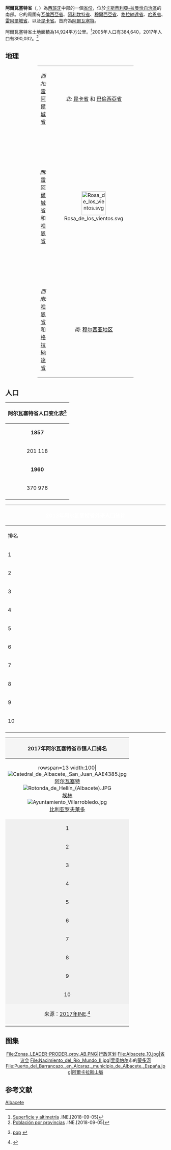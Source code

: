 {{noteTA
|G1=地名
}}
{{Spanish Province
|name = Albacete
|full-name = Albacete
|flag = Bandera provincia Albacete.svg
|coat-of-arms = Escudo provincia de Albacete.svg
|motto = 
|anthem = 
|map = Albacete in Spain.svg
|capital = [[阿爾瓦塞特|阿爾瓦塞特]]
|language = [[西班牙語|西班牙語]]
|area = 14,924
|area-rank = 9
|area-magnitude =
|area-percent = 
|pop = 390,032
|pop-rank = 35
|pop-percent = 
|pop-date = 2017年
|density = 26.0
|english-name =
|spanish-name = Albaceteño
|autonomous-community =  [[卡斯蒂利亞-拉曼恰|卡斯蒂利亞-拉曼恰]]
|government = 阿尔瓦塞特省议会
|president = Pedro Aº Ruiz Santos（[[西班牙工人社會黨|PSOE]]）
|website =  http://www.dipualba.es/
}}
'''阿爾瓦塞特省'''（{{lang-es|Provincia de Albacete}}, {{IPA-es|alβaˈθete|pron}}）為[[西班牙|西班牙]]中部的一個[[西班牙行政區劃|省份]]，位於[[卡斯蒂利亞-拉曼恰|卡斯蒂利亞-拉曼恰自治區]]的南部。它的周圍有[[瓦倫西亞省|瓦倫西亞省]]、[[阿利坎特省|阿利坎特省]]、[[穆尔西亚自治区|穆爾西亞省]]、[[格拉納達省|格拉納達省]]、[[哈恩省|哈恩省]]、[[雷阿爾城省|雷阿爾城省]]、以及[[昆卡省|昆卡省]]。首府為[[阿爾瓦塞特|阿爾瓦塞特]]。

阿爾瓦塞特省土地面積為14,924平方公里。<ref>[http://www.ine.es/inebaseweb/pdfDispacher.do?td=154090&L=0 Superficie y altimetría] {{Wayback|url=http://www.ine.es/inebaseweb/pdfDispacher.do?td=154090&L=0 |date=20180912121137 }}.INE.[2018-09-05]</ref>2005年人口有384,640，2017年人口有390,032。<ref>[http://www.ine.es/jaxiT3/Datos.htm?t=2852 Población por provincias] {{Wayback|url=http://www.ine.es/jaxiT3/Datos.htm?t=2852 |date=20180824011226 }}.INE.[2018-09-05]</ref>

==地理==
<center>
{| class="wikitable" width="60%"
|-----
| width ="35%" align="center" | ''西北:'' [[雷阿爾城省|雷阿爾城省]]
| width ="30%" align="center" | ''北:'' [[昆卡省|昆卡省]] 和 [[巴倫西亞省|巴倫西亞省]]
| width ="35%" align="center" | ''东北:'' [[巴倫西亞省|巴倫西亞省]]
|-----
| width ="10%" align="center" | ''西:'' [[雷阿爾城省|雷阿爾城省]] 和 [[哈恩省|哈恩省]]
| width ="35%" align="center" | [[File:Rosa_de_los_vientos.svg|75px]]
| width ="30%" align="center" | ''东:'' [[巴倫西亞省|巴倫西亞省]], [[阿利坎特省|阿利坎特省]] 和 [[穆尔西亚地区|穆尔西亚地区]]
|-----
| width ="35%" align="center" | ''西南:'' [[哈恩省|哈恩省]] 和 [[格拉納達省|格拉納達省]]
| width ="30%" align="center" | ''南:'' [[穆尔西亚地区|穆尔西亚地区]]
| width ="35%" align="center" | ''东南:'' [[穆尔西亚地区|穆尔西亚地区]]
|}</center>

==人口==

{| class="wikitable" border="1"
|-background-color="#B3B7FF"
! colspan="14" | 阿尔瓦塞特省人口变化表<ref>{{tsl|en|Instituto Nacional de Estadística (España)|INE}}[http://www.ine.es pop] {{Wayback|url=http://www.ine.es/ |date=20190904044907 }}</ref>
|-
| <center>'''1857'''</center>
| <center>'''1887'''</center>
| <center>'''1900'''</center>
| <center>'''1910'''</center>
| <center>'''1920'''</center>
| <center>'''1930'''</center>
| <center>'''1940'''</center>
| <center>'''1950'''</center>
|-
| <center>201 118</center>
| <center>231 073</center>
| <center>237 877</center>
| <center>264 698</center>
| <center>291 833</center>
| <center>332 619</center>
| <center>374 472</center>
| <center>397 100</center>
|-
| <center>'''1960'''</center>
| <center>'''1970'''</center>
| <center>'''1981'''</center>
| <center>'''1991'''</center>
| <center>'''2000'''</center>
| <center>'''2005'''</center>
| <center>'''2010'''</center>
| <center>'''2015'''</center>
|-
| <center>370 976</center>
| <center>335 026</center>
| <center>334 468</center>
| <center>341 847</center>
| <center>363 263</center>
| <center>384 640</center>
| <center>401 682</center>
| <center>394 580</center>
|-
|}

{| class="toc" cellpadding=0 cellspacing=0 width=25% style="float:right; text-align:center;clear:all; margin-left:10px; margin-right:8px; font-size:90%;"
!bgcolor=black colspan=8 style="color:white;"|2013年阿尔瓦塞特省外来人口统计
|-bgcolor=#efefef
!width=10% |排名
!width=25% |国家
!width=8% |人口

|-
|1||align=left|{{flagicon|Romania}}[[罗马尼亚|罗马尼亚]]||align=right|8940
|-
|2||align=left|{{flagicon|Morocco}}[[摩洛哥|摩洛哥]]||align=right|4764
|-
|3||align=left|{{flagicon|Bolivia}}[[玻利维亚|玻利维亚]]||align=right|2685
|-
|4||align=left|{{flagicon|Colombia}}[[哥伦比亚|哥伦比亚]]||align=right|1635
|-
|5||align=left|{{flagicon|Ecuador}}[[厄瓜多尔|厄瓜多尔]]||align=right|1398
|-
|6||align=left|{{flagicon|Bulgaria}}[[保加利亚|保加利亚]]||align=right|1342
|-
|7||align=left|{{flagicon|Ukraine}}[[乌克兰|乌克兰]]||align=right|1168
|-
|8||align=left|{{flagicon|Paraguay}}[[巴拉圭|巴拉圭]]||align=right|1071
|-
|9||align=left|{{flagicon|Mali}}[[马里|马里]]||align=right|673
|-
|10||align=left|{{flagicon|China}}[[中华人民共和国|中华人民共和国]]||align=right|639
|-
|}

<center>
{|class="infobox" style="text-align:center; width:97%; margin-right:10px; font-size:90%"
! align=center colspan=11 style="background:#f5f5f5;"|2017年阿尔瓦塞特省市镇人口排名
|-
! rowspan=13 width:100|<br/>
[[File:Catedral_de_Albacete,_San_Juan_AAE4385.jpg|border]]<br/>[[阿尔瓦塞特|阿尔瓦塞特]]<br/>
[[File:Rotonda_de_Hellín_(Albacete).JPG|border]]<br/>[[埃林|埃林]]<br/>
[[File:Ayuntamiento_Villarrobledo.jpg|border]]<br/>[[比利亚罗夫莱多|比利亚罗夫莱多]]<br/>
! align=center style="background:#f5f5f5;"|排名
! align=center style="background:#f5f5f5;"|市镇
! align=center style="background:#f5f5f5;"|区
! align=center style="background:#f5f5f5;" colspan="2"|人口
| align=center style="background:#f5f5f5;"|排名
! align=center style="background:#f5f5f5;"|市镇
! align=center style="background:#f5f5f5;"|区
! align=center style="background:#f5f5f5;"|人口
! rowspan=13|<br/>
[[File:CastilloAlmansa4.jpg|border]]<br/>[[阿尔曼萨|阿尔曼萨]]<br/>
[[File:La_Roda.JPG|70px]]<br/>[[拉罗达|拉罗达]]<br/>
[[File:Iglesia_de_Santa_Catalina_(Caudete).jpg|border]]<br/>[[考德特|考德特]]<br/>
|-
|align=center style="background:#f0f0f0;"| 1 ||align=left| [[阿尔瓦塞特|阿尔瓦塞特]] ||align=left| {{tsl|es|Los Llanos (Albacete)||Los Llanos}} ||align=right| 172 816 ||   ||align=center style="background:#f0f0f0;"| 11 ||align=left| [[钦奇利亚德蒙特-阿拉贡|钦奇利亚德蒙特-阿拉贡]] ||align=left| {{tsl|es|Mancha de Montearagón||Mancha de Montearagón}} ||align=right| 4,213
|-
|align=center style="background:#f0f0f0;"| 2 ||align=left| [[埃林|埃林]] ||align=left| {{tsl|es|Campos de Hellín||Campos de Hellín}} ||align=right| 30 184 ||   ||align=center style="background:#f0f0f0;"| 12 ||align=left| [[比利亚马莱亚|比利亚马莱亚]] ||align=left| {{tsl|es|La Manchuela (Albacete)||La Manchuela}} ||align=right| 4,124
|-
|align=center style="background:#f0f0f0;"| 3 ||align=left| [[比利亚罗夫莱多|比利亚罗夫莱多]] ||align=left| {{tsl|es|La Mancha del Júcar-Centro||La Mancha del Júcar-Centro}} ||align=right| 25 317 ||   ||align=center style="background:#f0f0f0;"| 13 ||align=left| [[埃尔切德拉谢拉|埃尔切德拉谢拉]] ||align=left| Sierra del Segura ||align=right| 3,666
|-
|align=center style="background:#f0f0f0;"| 4 ||align=left| [[阿尔曼萨|阿尔曼萨]] ||align=left| {{tsl|es|Altiplanicie de Almansa||Corredor de Almansa}} ||align=right| 24 566 ||   ||align=center style="background:#f0f0f0;"| 14 ||align=left| [[穆内拉|穆内拉]] ||align=left| {{tsl|es|Campo de Montiel (Albacete)||Campo de Montiel}} ||align=right| 3,572
|-
|align=center style="background:#f0f0f0;"| 5 ||align=left| [[拉罗达|拉罗达]] ||align=left| {{tsl|es|Mancha Alta Albaceteña||Mancha Alta Albaceteña}} ||align=right| 15 603 ||   ||align=center style="background:#f0f0f0;"| 15 ||align=left| [[埃尔沃尼略|埃尔沃尼略]] ||align=left| {{tsl|es|Campo de Montiel (Albacete)||Campo de Montiel}} ||align=right| 2,852
|-
|align=center style="background:#f0f0f0;"| 6 ||align=left| [[考德特|考德特]] ||align=left| {{tsl|es|Altiplanicie de Almansa||Corredor de Almansa}} ||align=right| 10 010 ||   ||align=center style="background:#f0f0f0;"| 16 ||align=left| [[波索卡尼亚达|波索卡尼亚达]] ||align=left| {{tsl|es|Mancha de Montearagón||Mancha de Montearagón}} ||align=right| 2,800
|-
|align=center style="background:#f0f0f0;"| 7 ||align=left| [[托瓦拉|托瓦拉]] ||align=left| {{tsl|es|Campos de Hellín||Campos de Hellín}} ||align=right| 7,754 ||   ||align=center style="background:#f0f0f0;"| 17 ||align=left| [[耶斯特_(阿尔瓦塞特省)|耶斯特]] ||align=left| Sierra del Segura ||align=right| 2,742
|-
|align=center style="background:#f0f0f0;"| 8 ||align=left| [[塔拉索纳德拉曼查|塔拉索纳德拉曼查]] ||align=left| {{tsl|es|Mancha de Montearagón||Mancha de Montearagón}} ||align=right| 6,363 ||   ||align=center style="background:#f0f0f0;"| 18 ||align=left| [[丰特-阿拉莫|丰特-阿拉莫]] ||align=left| {{tsl|es|Campos de Hellín||Campos de Hellín}} ||align=right| 2,531
|-
|align=center style="background:#f0f0f0;"| 9 ||align=left| [[马德里格拉斯|马德里格拉斯]] ||align=left| {{tsl|es|La Manchuela (Albacete)||La Manchuela}} ||align=right| 4,647 ||   ||align=center style="background:#f0f0f0;"| 19 ||align=left| [[拉希内塔|拉希内塔]] ||align=left| {{tsl|es|Mancha de Montearagón||Mancha de Montearagón}} ||align=right| 2,457
|-
|align=center style="background:#f0f0f0;"| 10 ||align=left| [[卡萨斯-伊瓦涅斯|卡萨斯-伊瓦涅斯]] ||align=left| {{tsl|es|La Manchuela (Albacete)||La Manchuela}} ||align=right| 4,558 ||   ||align=center style="background:#f0f0f0;"| 20 ||align=left| [[奥萨德蒙铁尔|奥萨德蒙铁尔]] ||align=left| {{tsl|es|Campo de Montiel (Albacete)||Campo de Montiel}} ||align=right| 2,411
|-
|colspan="9" align=center style="background:#f5f5f5;" | 来源：[[2017年|2017年]]INE.<ref>{{cite web|url=http://ine.es/|title=Instituto nacional de estadística|accessdate=2017-12-29|date=2017|archive-date=2021-05-20|archive-url=https://web.archive.org/web/20210520143139/https://www.ine.es/|dead-url=no}}</ref>
|-
|}
</center>
{{clear}}

==图集==
<center>
<gallery>
File:Zonas_LEADER-PRODER_prov_AB.PNG|行政区划
File:Albacete_10.jpg|省议会
File:Nacimiento_del_Río_Mundo_II.jpg|[[里奥帕尔|里奥帕尔]]市的[[蒙多河|蒙多河]]
File:Puerto_del_Barrancazo,_en_Alcaraz,_municipio_de_Albacete,_España.jpg|[[阿爾卡拉斯山脈|阿爾卡拉斯山脈]]
</gallery>
</center>

==参考文献==
{{reflist}}


{{西班牙省份}}

[[Category:西班牙省份|Albacete]]